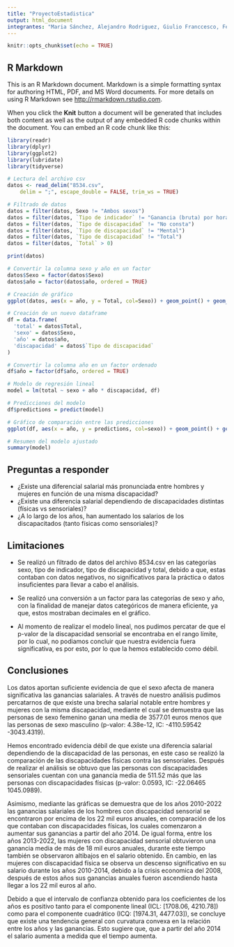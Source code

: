 ```yaml
---
title: "ProyectoEstadistica"
output: html_document
integrantes: "Maria Sánchez, Alejandro Rodriguez, Giulio Franccesco, Federico Javier Pordomingo, Myriam Figueroa, Gabriel Díaz"
---
```


```r
knitr::opts_chunk$set(echo = TRUE)
```

## R Markdown

This is an R Markdown document. Markdown is a simple formatting syntax for authoring HTML, PDF, and MS Word documents. For more details on using R Markdown see <http://rmarkdown.rstudio.com>.

When you click the **Knit** button a document will be generated that includes both content as well as the output of any embedded R code chunks within the document. You can embed an R code chunk like this:

```r
library(readr)
library(dplyr)
library(ggplot2)
library(lubridate)
library(tidyverse)

# Lectura del archivo csv 
datos <- read_delim("8534.csv", 
    delim = ";", escape_double = FALSE, trim_ws = TRUE)

# Filtrado de datos
datos = filter(datos, Sexo != "Ambos sexos")
datos = filter(datos, `Tipo de indicador` != "Ganancia (bruta) por hora y año")
datos = filter(datos, `Tipo de discapacidad` != "No consta")
datos = filter(datos, `Tipo de discapacidad` != "Mental")
datos = filter(datos, `Tipo de discapacidad` != "Total")
datos = filter(datos, `Total` > 0)

print(datos)

# Convertir la columna sexo y año en un factor
datos$Sexo = factor(datos$Sexo)
datos$año = factor(datos$año, ordered = TRUE)

# Creación de gráfico 
ggplot(datos, aes(x = año, y = Total, col=Sexo)) + geom_point() + geom_line(aes(group=Sexo)) + facet_wrap(~ `Tipo de discapacidad`)

# Creación de un nuevo dataframe 
df = data.frame(
  'total' = datos$Total,
  'sexo' = datos$Sexo,
  'año' = datos$año,
  'discapacidad' = datos$`Tipo de discapacidad`
)

# Convertir la columna año en un factor ordenado
df$año = factor(df$año, ordered = TRUE)

# Modelo de regresión lineal
model = lm(total ~ sexo + año * discapacidad, df)

# Predicciones del modelo
df$predictions = predict(model)

# Gráfico de comparación entre las predicciones 
ggplot(df, aes(x = año, y = predictions, col=sexo)) + geom_point() + geom_line(aes(group=sexo)) + facet_wrap(~ discapacidad)

# Resumen del modelo ajustado
summary(model)
```
## Preguntas a responder

- ¿Existe una diferencial salarial más pronunciada entre hombres y mujeres en función de una misma discapacidad?
- ¿Existe una diferencia salarial dependiendo de discapacidades distintas (físicas vs sensoriales)?
- ¿A lo largo de los años, han aumentado los salarios de los discapacitados (tanto físicas como sensoriales)?

## Limitaciones

- Se realizó un filtrado de datos del archivo 8534.csv en las categorías sexo, tipo de indicador, tipo de discapacidad y total, debido a que, estas contaban con datos negativos, no significativos para la práctica o datos insuficientes para llevar a cabo el análisis. 

- Se realizó una conversión a un factor para las categorías de sexo y año, con la finalidad de manejar datos categóricos de manera eficiente, ya que, estos mostraban decimales en el gráfico.

- Al momento de realizar el modelo lineal, nos pudimos percatar de que el p-valor de la discapacidad sensorial se encontraba en el rango límite, por lo cual, no podiamos concluir que nuestra evidencia fuera significativa, es por esto, por lo que la hemos establecido como débil. 

## Conclusiones

Los datos aportan suficiente evidencia de que el sexo afecta de manera significativa las ganancias salariales. A través de nuestro análisis pudimos percatarnos de que existe una brecha salarial notable entre hombres y mujeres con la misma discapacidad, mediante el cual se demuestra que las personas de sexo femenino ganan una media de 3577.01 euros menos que las personas de sexo masculino (p-valor: 4.38e-12, IC: -4110.59542 -3043.4319).

Hemos encontrado evidencia débil de que existe una diferencia salarial dependiendo de la discapacidad de las personas, en este caso se realizó la comparación de las discapacidades fisicas contra las sensoriales. Después de realizar el análisis se obtuvo que las personas con discapacidades sensoriales cuentan con una ganancia media de 511.52 más que las personas con discapacidades físicas (p-valor: 0.0593, IC: -22.06465  1045.0989). 

Asimismo, mediante las gráficas se demuestra que de los años 2010-2022 las ganancias salariales de los hombres con discapacidad sensorial se encontraron por encima de los 22 mil euros anuales, en comparación de los que contaban con discapacidades físicas, los cuales comenzaron a aumentar sus ganancias a partir del año 2014. De igual forma, entre los años 2013-2022, las mujeres con discapacidad sensorial obtuvieron una ganancia media de más de 18 mil euros anuales, durante este tiempo también se observaron altibajos en el salario obtenido. En cambio, en las mujeres con discapacidad física se observa un descenso significativo en su salario durante los años 2010-2014, debido a la crisis economica del 2008, después de estos años sus ganancias anuales fueron ascendiendo hasta llegar a los 22 mil euros al año.

Debido a que el intervalo de confianza obtenido para los coeficientes de los años es positivo tanto para el componente lineal (ICL: [1708.06, 4210.78]) como para el componente cuadrático (ICQ: [1974.31, 4477.03]), se concluye que existe una tendencia general con curvatura convexa en la relación entre los años y las ganancias. Esto sugiere que, que a partir del año 2014 el salario aumenta a medida que el tiempo aumenta.